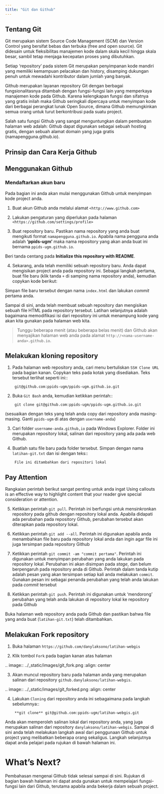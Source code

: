 ```yaml
---
title: "Git dan Github"
---
```



## Tentang Git

Git merupakan sistem Source Code Management (SCM) dan Version Control yang bersifat bebas dan terbuka (free and open source). Git didesain untuk fleksibilitas manajemen kode dalam skala kecil hingga skala besar, sambil tetap menjaga kecepatan proses yang dibutuhkan.

Setiap ‘repository’ pada sistem Git merupakan penyimpanan kode mandiri yang memiliki kemampuan pelacakan dan history, disamping dukungan penuh untuk mewadahi kontributor dalam jumlah yang banyak.

Github merupakan layanan repository Git dengan berbagai fungsionalitasnya ditambah dengan fungsi-fungsi lain yang memperkaya manajemen kode pada Github. Karena kelengkapan fungsi dan sifatnya yang gratis inilah maka Github seringkali dipercaya untuk menyimpan kode dari berbagai perangkat lunak Open Source, dimana Github memungkinkan semua orang untuk turut berkontribusi pada suatu project.

Salah satu fungsi Github yang sangat menguntungkan dalam pembuatan halaman web adalah: Github dapat digunakan sebagai sebuah hosting gratis, dengan sebuah alamat domain yang juga gratis (namapengguna.github.io).

## Prinsip dan Cara Kerja Github




## Menggunakan Github

### Mendaftarkan akun baru

Pada bagian ini anda akan mulai menggunakan Github untuk menyimpan kode project anda.

1. Buat akun Github anda melalui alamat `<http://www.github.com>`

2. Lakukan pengaturan yang diperlukan pada halaman `<https://github.com/settings/profile>`

3. Buat repository baru. Pastikan nama repository yang anda buat mengikuti format ``namapengguna.github.io``.  Apabila nama pengguna anda adalah **'ppids-ugm'** maka nama repository yang akan anda buat ini bernama ``ppids-ugm.github.io``.

Beri tanda centang pada **Initialize this repository with README**.
   
4. Sekarang, anda telah memiliki sebuah repository baru. Anda dapat mengisikan project anda pada repository ini. Sebagai langkah pertama, buat file baru (klik tanda ``+`` di samping nama repository anda), kemudian copykan kode berikut:
   
Simpan file baru tersebut dengan nama ``index.html`` dan lakukan *commit* pertama anda.

Sampai di sini, anda telah membuat sebuah repository dan mengisikan sebuah
file HTML pada repository tersebut. Latihan selanjutnya adalah bagaimana memodifikasi isi dari repository ini untuk menampung
kode yang akan kita gunakan pada halaman web kita.

> Tunggu beberapa menit (atau beberapa belas menit) dan Github akan menyajikan halaman web anda pada alamat ``http://<nama-username-anda>.github.io``.



## Melakukan kloning repository

1. Pada halaman web repository anda, cari menu bertuliskan ``SSH Clone URL`` pada bagian kanan. Copykan teks pada kotak yang disediakan. Teks tersebut terlihat seperti ini::

        git@github.com:ppids-ugm/ppids-ugm.github.io.git

2. Buka ``Git Bash`` anda, kemudian ketikkan perintah::

        git clone git@github.com:ppids-ugm/ppids-ugm.github.io.git
        
(sesuaikan dengan teks yang telah anda copy dari repository anda masing-masing. Ganti ``ppids-ugm`` di atas dengan  ``username-anda``)

3. Cari folder ``username-anda.github,io`` pada Windows Explorer. Folder ini merupakan repository lokal, salinan dari repository yang ada pada web Github.

4. Buatlah satu file baru pada folder tersebut. Simpan dengan nama ``latihan-git.txt`` dan isi dengan teks::

        File ini ditambahkan dari repositori lokal

::: {.callout-note appearance="simple"}

## Pay Attention

Rangkaian perintah berikut sangat penting untuk anda ingat
Using callouts is an effective way to highlight content that your reader give special consideration or attention.

:::


5. Ketikkan perintah ``git pull``. Perintah ini berfungsi untuk mensinkronkan repository pada github dengan repository lokal anda. Apabila didapati ada perubahan pada repository Github, perubahan tersebut akan diterapkan pada repository lokal.

6. Ketikkan perintah ``git add --all``. Perintah ini digunakan apabila anda menambahkan file baru pada repository lokal anda dan ingin agar file ini juga tersimpan pada repository Github

7. Ketikkan perintah ``git commit -am "commit pertama"``. Perintah ini digunakan untuk menyimpan perubahan yang anda lakukan pada repository lokal. Perubahan ini akan disimpan pada *stage*, dan belum berpengaruh pada repository anda di Github. Perintah dalam tanda kutip adalah pesan yang akan tersimpan setiap kali anda melakukan ``commit``. Gunakan pesan ini sebagai penanda perubahan yang telah anda lakukan pada *commit* tersebut

8. Ketikkan perintah ``git push``. Perintah ini digunakan untuk 'mendorong' perubahan yang telah anda lakukan di repository lokal ke repository pada Github

Buka halaman web repository anda pada Github dan pastikan bahwa file yang anda buat (``latihan-git.txt``) telah ditambahkan.

## Melakukan Fork repository

1. Buka halaman `https://github.com/danylaksono/latihan-webgis`

2. Klik tombol ``Fork`` pada bagian kanan atas halaman

.. image:: ../_static/images/git_fork.png
   :align: center

3. Akan muncul repository baru pada halaman anda yang merupakan salinan dari repository ``github.danylaksono/latihan-webgis``.

.. image:: ../_static/images/git_forked.png
   :align: center

4. Lakukan ``Cloning`` dari repository anda ini sebagaimana pada langkah sebelumnya::

        **git clone** git@github.com:ppids-ugm/latihan-webgis.git
        
Anda akan memperoleh salinan lokal dari repository anda, yang juga merupakan salinan dari repository ``danylaksono/latihan-webgis``. Sampai di sini anda telah melakukan langkah awal dari penggunaan Github untuk project yang melibatkan beberapa orang sekaligus. Langkah selanjutnya dapat anda pelajari pada rujukan di bawah halaman ini.


What's Next?
=============

Pembahasan mengenai Github tidak selesai sampai di sini. Rujukan di bagian
bawah halaman ini dapat anda gunakan untuk mempelajari fungsi-fungsi lain dari
Github, terutama apabila anda bekerja dalam sebuah project.
